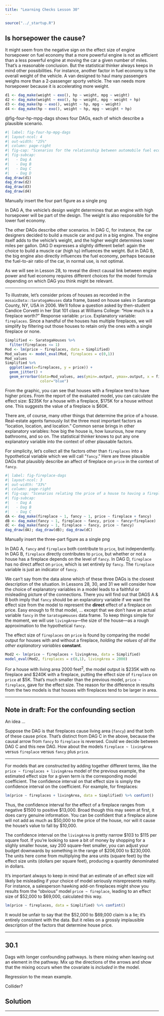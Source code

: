 ```yaml
---
title: "Learning Checks Lesson 30"
---
```


```r
source("../_startup.R")
```



::: {.callout-warning}
## Is horsepower the cause?

It might seem from the negative sign on the effect size of engine horsepower on fuel economy that a more powerful engine is not as efficient than a less powerful engine at moving the car a given number of miles. That's a reasonable conclusion. But the statistical thinker always keeps in mind other possibilities. For instance, another factor in fuel economy is the overall weight of the vehicle. A van designed to haul many passengers weighs more than a 2-passenger sporty vehicle. The van needs more horsepower because it is accelerating more weight.

```r
d1 <- dag_make(weight ~ exo(), hp ~ weight, mpg ~ weight)
d2 <- dag_make(weight ~ exo(), hp ~ weight, mpg ~ weight + hp)
d3 <- dag_make(hp ~ exo(), weight ~ hp, mpg ~ weight)
d4 <- dag_make(hp ~ exo(), weight ~ hp, mpg ~ weight + hp)
```

@fig-four-hp-mpg-dags shows four DAGs, each of which describe a plausible scenario.

::: {.content-visible when-format="html"}
```r
#| label: fig-four-hp-mpg-dags
#| layout-ncol: 4
#| out-width: "25%"
#| column: page-right
#| fig-cap: "Scenarios for the relationship between automobile fuel economy, weight, and horsepower"
#| fig-subcap:
#|   - Dag A
#|   - Dag B
#|   - Dag C
#|   - Dag D
dag_draw(d1)
dag_draw(d2)
dag_draw(d3)
dag_draw(d4)
```
:::

:::: {.content-visible when-format="pdf"}
::: {.callout-warning}
Manually insert the four part figure as a single png
:::
::::

In DAG A, the vehicle's design weight determines that an engine with high horsepower will be part of the design. The weight is also responsible for the lower fuel economy.

The other DAGs describe other scenarios. In DAG C, for instance, the car designers decided to build a muscle car and put in a big engine. The engine itself adds to the vehicle's weight, and the higher weight determines lower miles per gallon. DAG D expresses a slightly different belief: again the choice to build a muscle car (high `hp`) influences the weight. But in DAG B, the big engine also directly influences the fuel economy, perhaps because the fuel-to-air ratio of the car, in normal use, is not optimal.

As we will see in Lesson 28, to reveal the direct causal link between engine power and fuel economy requires different choices for the model formula depending on which DAG you think might be relevant.
:::

---------

To illustrate, let's consider prices of houses as recorded in the `mosaicData::SaratogaHouses` data frame, based on house sales in Saratoga County, NY, USA in 2006. We'll follow a question asked by then-student Candice Corvetti in her Stat 101 class at Williams College: "How much is a fireplace worth?" Response variable: `price`. Explanatory variable: `fireplaces`. Since a handful of the houses has multiple fireplaces, we will simplify by filtering out those houses to retain only the ones with a single fireplace or none.

```r
Simplified <- SaratogaHouses %>% 
  filter(fireplaces <= 1)
Mod <- lm(price ~ fireplaces, data = Simplified)
Mod_values <- model_eval(Mod, fireplaces = c(0,1))
Mod_values
Simplified %>%
  ggplot(aes(x=fireplaces, y = price)) +
  geom_jitter() +
  geom_errorbar(data=Mod_values, aes(ymin=.output, ymax=.output, x = fireplaces), y=NA,
                color="blue")
```

From the graphic, you can see that houses with a fireplace tend to have higher prices. From the report of the evaluated model, you can calculate the effect size: $235K for a house with a fireplace, $175K for a house without one. This suggests the value of a fireplace is $60K. 

There are, of course, many other things that determine the price of a house. Real-estate agents famously list the three most important factors as "location, location, and location." Common sense brings in other explanatory variables: how big the house is, how luxurious, how many bathrooms, and so on. The statistical thinker knows to put any one explanatory variable into the context of other plausable factors. 

For simplicity, let's collect all the factors other than `fireplaces` into a hypothetical variable which we will call "`fancy`." Here are three plausible DAGs that plausibly describe an affect of fireplace on `price` in the context of `fancy`.

:::: {.content-visible when-format="html"}
```r
#| label: fig-fireplace-dags
#| layout-ncol: 3
#| out-width: "33%"
#| column: page-right
#| fig-cap: "Scenarios relating the price of a house to having a fireplace"
#| fig-subcap:
#|   - Dag A
#|   - Dag B
#|   - Dag C
dA <- dag_make(fireplace ~ 1, fancy ~ 1, price ~ fireplace + fancy)
dB <- dag_make(fancy ~ 1, fireplace ~ fancy, price ~ fancy+fireplace)
dC <- dag_make(fancy ~ 1, fireplace ~ fancy, price ~ fancy)
dag_draw(dA); dag_draw(dB); dag_draw(dC)
```
::::

:::: {.content-visible when-format="pdf"}
::: {.callout-warning}
Manually insert the three-part figure as a single png
:::
::::

In DAG A, `fancy` and `fireplace` both contribute to `price`, but independently. In DAG B, `fireplace` directly contributes to `price`, but whether or not a house has a fireplace depends on the level of `fancy`. In DAG D, `fireplace` has no direct affect on `price`, which is set entirely by `fancy`. The `fireplace` variable is just an indicator of `fancy`.

We can't say from the data alone which of these three DAGs is the closest description of the situation. In Lessons 28, 30, and 31 we will consider how the choice of explanatory variables in a model leads to a faithful or misleading picture of the connections. There you will find out that DAGS A & B both imply that `fancy` should be an explanatory variable if we want the effect size from the model to represent the **direct** effect of a fireplace on price. Easy enough to fit that model, ... except that we don't have an actual variable `fancy` in the `SaratogaHouses` data frame. To keep things simple for the moment, we will use `livingArea`---the size of the house---as a rough approximation to the hypothetical `fancy`.

The effect size of `fireplaces` on `price` is found by comparing the model output for houses with and without a fireplace, *holding the values of all the other explanatory variables* **constant**.

```r
Mod2 <- lm(price ~ fireplaces + livingArea, data = Simplified)
model_eval(Mod2, fireplaces = c(0,1), livingArea = 2000)
```
For a house with living area 2000 feet^2^, the model output is $235K with no fireplace and $240K with a fireplace, putting the effect size of `fireplace` on `price` at $5K. That's much smaller than the previous model, `price ~ fireplace`, gave for the effect size. The reason for the difference in results from the two models is that houses with fireplaces tend to be larger in area. 

---------





::: {.callout-warning}
## Note in draft: For the confounding section

An idea ...


Suppose the DAG is that fireplaces cause living area (`fancy`) and that both of these cause price. That's distinct from DAG C in the above, because the causal arrow from `fancy` to `fireplace` is reversed. Could we decide between DAG C and this new DAG. How about the models `fireplace ~ livingArea` versus `fireplace` versus `fancy` plus `price`.
:::

--------

For models that are constructed by adding together different terms, like the `price ~ fireplaces + livingArea` model of the previous example, the estimated effect size for a given term is the corresponding model coefficient. The confidence interval on that effect size is simply the confidence interval on the coefficient. For example, for fireplaces:

```r
lm(price ~ fireplaces + livingArea, data = Simplified) %>% confint()
```

Thus, the confidence interval for the effect of a fireplace ranges from negative $1500 to positive $13,000. Broad though this may seem at first, it does carry genuine information. You can be confident that a fireplace alone will not add as much as $50,000 to the price of the house, nor will it cause the house's value to fall by $10,000. 

The confidence interval on the `livingArea` is pretty narrow $103 to $115 per square foot. If you're looking to save a bit of money by shopping for a slighly smaller house, say 200 square-feet smaller, you can adjust your budget downwards by something in the range of $206,000 to $230,000. The units here come from multiplying the area units (square feet) by the effect size units (dollars per square feet), producing a quantity denominated in dollars.

It's important always to keep in mind that an estimate of an effect size will likely be misleading if your choice of model seriously misrepresents reality. For instance, a salesperson hawking add-on fireplaces might show you results from the "obvious" model `price ~ fireplace`, leading to an effect size of $52,000 to $69,000, calculated this way.

```r
lm(price ~ fireplaces, data = Simplified) %>% confint()
```

It would be unfair to say that the $52,000 to $69,000 claim is a lie; it's entirely consistent with the data. But it relies on a grossly implausible description of the factors that determine house price.



--------

## 30.1

Dags with longer confounding pathways. Is there mixing when leaving out an element in the pathway. Mix up the directions of the arrows and show that the mixing occurs when the covariate is *included* in the model.

Regression to the mean example.

Collider?



::: {.callout-note}
## Solution

:::

--------
